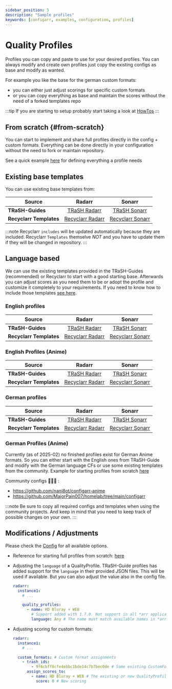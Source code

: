 ```yaml
---
sidebar_position: 5
description: "Sample profiles"
keywords: [configarr, examples, configuration, profiles]
---
```



# Quality Profiles

Profiles you can copy and paste to use for your desired profiles. You can always modify and create own profiles just copy the existing configs as base and modify as wanted.

For example you like the base for the german custom formats:

- you can either just adjust scorings for specific custom formats
- or you can copy everything as base and maintain the scores without the need of a forked templates repo

:::tip
If you are starting to setup probably start taking a look at [HowTos](../examples)
:::

## From scratch {#from-scratch}

You can start to implement and share full profiles directly in the config + custom formats.
Everything can be done directly in your configuration without the need to fork or maintain repository.

See a quick example [here](https://gist.github.com/BlackDark/19e0c10422d7178c9e1ef1dd52a5aa70) for defining everything a profile needs

## Existing base templates

You can use existing base templates from:

| Source                  |                                                Radarr                                                |                                                Sonarr                                                |
| ----------------------- | :--------------------------------------------------------------------------------------------------: | :--------------------------------------------------------------------------------------------------: |
| **TRaSH-Guides**        | [TRaSH Radarr](https://github.com/TRaSH-Guides/Guides/tree/master/docs/json/radarr/quality-profiles) | [TRaSH Sonarr](https://github.com/TRaSH-Guides/Guides/tree/master/docs/json/sonarr/quality-profiles) |
| **Recyclarr Templates** |         [Recyclarr Radarr](https://github.com/recyclarr/config-templates/tree/master/radarr)         |         [Recyclarr Sonarr](https://github.com/recyclarr/config-templates/tree/master/sonarr)         |

:::note
Recyclarr `includes` will be updated automatically because they are included. Recyclarr `Templates` themselve _NOT_ and you have to update them if they will be changed in repository.
:::

## Language based

We can use the existing templates provided in the TRaSH-Guides (recommended) or Recyclarr to start with a good starting base.
Afterwards you can adjust scores as you need them to be or adopt the profile and customize it completely to your requirements.
If you need to know how to include those templates [see here](../examples).

### English profiles

| Source                  |                                             Radarr                                             |                                             Sonarr                                             |
| ----------------------- | :--------------------------------------------------------------------------------------------: | :--------------------------------------------------------------------------------------------: |
| **TRaSH-Guides**        |        [TRaSH Radarr](https://trash-guides.info/Radarr/radarr-setup-quality-profiles/)         |        [TRaSH Sonarr](https://trash-guides.info/Sonarr/sonarr-setup-quality-profiles/)         |
| **Recyclarr Templates** | [Recyclarr Radarr](https://github.com/recyclarr/config-templates/tree/master/radarr/templates) | [Recyclarr Sonarr](https://github.com/recyclarr/config-templates/tree/master/sonarr/templates) |

### English Profiles (Anime)

| Source                  |                                             Radarr                                             |                                             Sonarr                                             |
| ----------------------- | :--------------------------------------------------------------------------------------------: | :--------------------------------------------------------------------------------------------: |
| **TRaSH-Guides**        |     [TRaSH Radarr](https://trash-guides.info/Radarr/radarr-setup-quality-profiles-anime/)      |     [TRaSH Sonarr](https://trash-guides.info/Sonarr/sonarr-setup-quality-profiles-anime/)      |
| **Recyclarr Templates** | [Recyclarr Radarr](https://github.com/recyclarr/config-templates/tree/master/radarr/templates) | [Recyclarr Sonarr](https://github.com/recyclarr/config-templates/tree/master/sonarr/templates) |

### German profiles

| Source                  |                                             Radarr                                             |                                             Sonarr                                             |
| ----------------------- | :--------------------------------------------------------------------------------------------: | :--------------------------------------------------------------------------------------------: |
| **TRaSH-Guides**        |   [TRaSH Radarr](https://trash-guides.info/Radarr/radarr-setup-quality-profiles-german-en/)    |   [TRaSH Sonarr](https://trash-guides.info/Sonarr/sonarr-setup-quality-profiles-german-en/)    |
| **Recyclarr Templates** | [Recyclarr Radarr](https://github.com/recyclarr/config-templates/tree/master/radarr/templates) | [Recyclarr Sonarr](https://github.com/recyclarr/config-templates/tree/master/sonarr/templates) |

### German Profiles (Anime)

Currently (as of 2025-02) no finished profiles exist for German Anime formats.
So you can either start with the English ones from TRaSH-Guide and modify with the German language CFs or use some existing templates from the community.
Example for starting profiles from scratch [here](#from-scratch)

Community configs 👥🤝🤗 :

- https://github.com/nani8ot/configarr-anime
- https://github.com/MajorPain007/homelab/tree/main/configarr

:::note
Be sure to copy all required configs and templates when using the community projects.
And keep in mind that you need to keep track of possible changes on your own.
:::

## Modifications / Adjustments

Please check the [Config](../configuration/config-file) for all available options.

- Reference for starting full profiles from scratch: [here](#from-scratch)
- Adjusting the `language` of a QualityProfile.
  TRaSH-Guide profiles has added support for the `language` in their provided JSON files.
  This will be used if available.
  But you can also adjust the value also in the config file.

  ```yaml title="config.yml"
  radarr:
    instance1:
      # ...

      quality_profiles:
        - name: HD Bluray + WEB
          # Support added with 1.7.0. Not support in all *arr applications. Check the application if it is supported.
          language: Any # The name must match available names in *arr
  ```

- Adjusting scoring for custom formats:

  ```yaml title="config.yml"
  radarr:
    instance1:
      # ...

    custom_formats: # Custom format assignments
      - trash_ids:
          - 9f6cbff8cfe4ebbc1bde14c7b7bec0de # Some existing CustomFormat (this is the ID from TRaSH-Guides)
        assign_scores_to:
          - name: HD Bluray + WEB # The existing or new QualityProfile Name. Must match!
            score: 0 # New scoring
  ```
